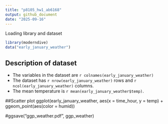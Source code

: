 ```yaml
---
title: "p8105_hw1_ab6168"
output: github_document
date: "2025-09-16"
---
```


Loading library and dataset

```r
library(moderndive)
data("early_january_weather")
```

## Description of dataset

-   The variables in the dataset are `r colnames(early_january_weather)`
-   The dataset has `r nrow(early_january_weather)` rows and `r ncol(early_january_weather)` columns.
-   The mean temperature is `r mean(early_january_weather$temp)`.

##Scatter plot
ggplot(early_january_weather, aes(x = time_hour, y = temp) + ggeom_point(aes(color = humid))

#ggsave("ggp_weather.pdf", ggp_weather)



